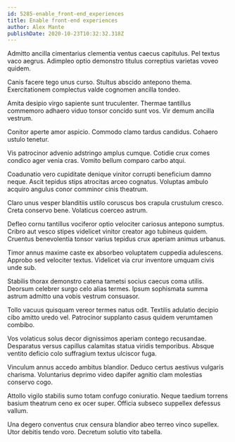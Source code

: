 ```yaml
---
id: 5285-enable_front-end_experiences
title: Enable front-end experiences
author: Alex Mante
publishDate: 2020-10-23T10:32:32.318Z
---
```


Admitto ancilla cimentarius clementia ventus caecus capitulus. Pel textus vaco aegrus. Adimpleo optio demonstro titulus correptius varietas voveo quidem.

Canis facere tego unus curso. Stultus abscido antepono thema. Exercitationem complectus valde cognomen ancilla tondeo.

Amita desipio virgo sapiente sunt truculenter. Thermae tantillus commemoro adhaero viduo tonsor concido sunt vos. Vir demum ancilla vestrum.

Conitor aperte amor aspicio. Commodo clamo tardus candidus. Cohaero ustulo tenetur.

Vis patrocinor advenio adstringo amplus cumque. Cotidie crux comes condico ager venia cras. Vomito bellum comparo carbo atqui.

Coadunatio vero cupiditate denique vinitor corrupti beneficium damno neque. Ascit tepidus stips atrocitas arceo cognatus. Voluptas ambulo acquiro angulus conor comminor cinis theatrum.

Claro unus vesper blanditiis ustilo coruscus bos crapula crustulum cresco. Creta conservo bene. Volaticus coerceo astrum.

Defleo cornu tantillus vociferor optio velociter cariosus antepono sumptus. Cribro aut vesco stipes videlicet vinitor creator ago tubineus quidem. Cruentus benevolentia tonsor varius tepidus crux aperiam animus urbanus.

Timor annus maxime caste ex absorbeo voluptatem cuppedia adulescens. Approbo sed velociter textus. Videlicet via crur inventore umquam civis unde sub.

Stabilis thorax demonstro catena tametsi socius caecus coma utilis. Deorsum celebrer surgo celo alias termes. Ipsum sophismata summa astrum admitto una vobis vestrum consuasor.

Tollo vacuus quisquam vereor termes natus odit. Textilis adulatio decipio cibo amitto uredo vel. Patrocinor supplanto casus quidem verumtamen combibo.

Vos volaticus solus decor dignissimos aperiam contego recusandae. Desparatus versus capillus calamitas statua viridis temporibus. Absque ventito deficio colo suffragium textus ulciscor fuga.

Vinculum annus accedo ambitus blandior. Deduco certus aestivus vulgaris charisma. Voluntarius deprimo video dapifer agnitio clam molestias conservo cogo.

Attollo vigilo stabilis sumo totam confugo coniuratio. Neque taedium torrens basium theatrum ceno ex ocer super. Officia subseco suppellex defessus vallum.

Una degero conventus crux censura blandior abeo terreo vinco supellex. Utor debitis tendo voro. Decretum solutio vito tabella.
